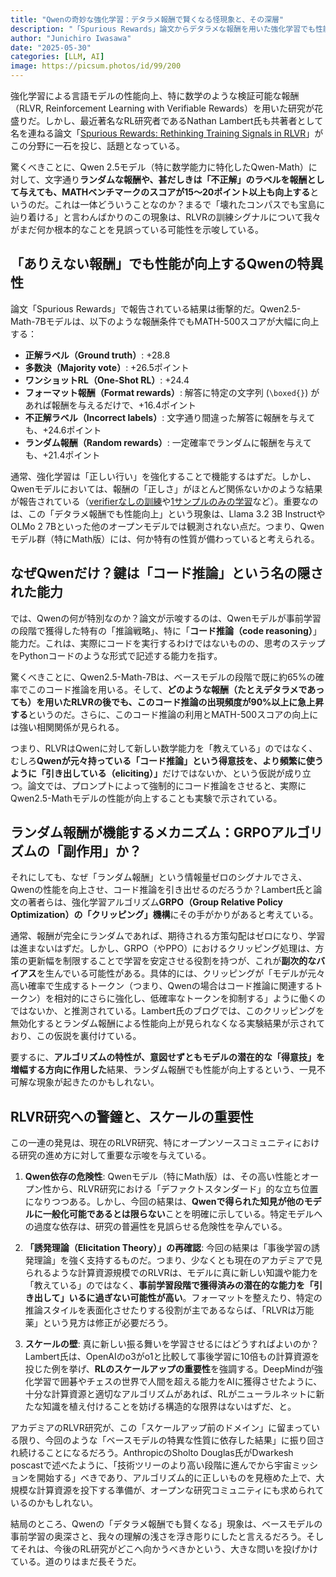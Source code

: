 ```yaml
---
title: "Qwenの奇妙な強化学習：デタラメ報酬で賢くなる怪現象と、その深層"
description: "「Spurious Rewards」論文からデタラメな報酬を用いた強化学習でも性能向上する不可解な現象とその背景を紐解く"
author: "Junichiro Iwasawa"
date: "2025-05-30"
categories: [LLM, AI]
image: https://picsum.photos/id/99/200
---
```


強化学習による言語モデルの性能向上、特に数学のような検証可能な報酬（RLVR, Reinforcement Learning with Verifiable Rewards）を用いた研究が花盛りだ。しかし、最近著名なRL研究者であるNathan Lambert氏も共著者として名を連ねる論文「[Spurious Rewards: Rethinking Training Signals in RLVR](https://github.com/ruixin31/Rethink_RLVR/blob/main/paper/rethink-rlvr.pdf)」がこの分野に一石を投じ、話題となっている。

驚くべきことに、Qwen 2.5モデル（特に数学能力に特化したQwen-Math）に対して、文字通り**ランダムな報酬や、甚だしきは「不正解」のラベルを報酬として与えても、MATHベンチマークのスコアが15～20ポイント以上も向上する**というのだ。これは一体どういうことなのか？まるで「壊れたコンパスでも宝島に辿り着ける」と言わんばかりのこの現象は、RLVRの訓練シグナルについて我々がまだ何か根本的なことを見誤っている可能性を示唆している。

## 「ありえない報酬」でも性能が向上するQwenの特異性

論文「Spurious Rewards」で報告されている結果は衝撃的だ。Qwen2.5-Math-7Bモデルは、以下のような報酬条件でもMATH-500スコアが大幅に向上する：

* **正解ラベル（Ground truth）**: +28.8
* **多数決（Majority vote）**: +26.5ポイント
* **ワンショットRL（One-Shot RL）**: +24.4
* **フォーマット報酬（Format rewards）**: 解答に特定の文字列 (`\boxed{}`) があれば報酬を与えるだけで、+16.4ポイント
* **不正解ラベル（Incorrect labels）**: 文字通り間違った解答に報酬を与えても、+24.6ポイント
* **ランダム報酬（Random rewards）**: 一定確率でランダムに報酬を与えても、+21.4ポイント

通常、強化学習は「正しい行い」を強化することで機能するはずだ。しかし、Qwenモデルにおいては、報酬の「正しさ」がほとんど関係ないかのような結果が報告されている（[verifierなしの訓練](https://arxiv.org/abs/2504.16084)や[1サンプルのみの学習](https://arxiv.org/abs/2504.20571)など）。重要なのは、この「デタラメ報酬でも性能向上」という現象は、Llama 3.2 3B InstructやOLMo 2 7Bといった他のオープンモデルでは観測されない点だ。つまり、Qwenモデル群（特にMath版）には、何か特有の性質が備わっていると考えられる。

## なぜQwenだけ？鍵は「コード推論」という名の隠された能力

では、Qwenの何が特別なのか？論文が示唆するのは、Qwenモデルが事前学習の段階で獲得した特有の「推論戦略」、特に「**コード推論（code reasoning）**」能力だ。これは、実際にコードを実行するわけではないものの、思考のステップをPythonコードのような形式で記述する能力を指す。

驚くべきことに、Qwen2.5-Math-7Bは、ベースモデルの段階で既に約65%の確率でこのコード推論を用いる。そして、**どのような報酬（たとえデタラメであっても）を用いたRLVRの後でも、このコード推論の出現頻度が90%以上に急上昇する**というのだ。さらに、このコード推論の利用とMATH-500スコアの向上には強い相関関係が見られる。

つまり、RLVRはQwenに対して新しい数学能力を「教えている」のではなく、むしろ**Qwenが元々持っている「コード推論」という得意技を、より頻繁に使うように「引き出している（eliciting）」**だけではないか、という仮説が成り立つ。論文では、プロンプトによって強制的にコード推論をさせると、実際にQwen2.5-Mathモデルの性能が向上することも実験で示されている。

## ランダム報酬が機能するメカニズム：GRPOアルゴリズムの「副作用」か？

それにしても、なぜ「ランダム報酬」という情報量ゼロのシグナルでさえ、Qwenの性能を向上させ、コード推論を引き出せるのだろうか？Lambert氏と論文の著者らは、強化学習アルゴリズム**GRPO（Group Relative Policy Optimization）の「クリッピング」機構**にその手がかりがあると考えている。

通常、報酬が完全にランダムであれば、期待される方策勾配はゼロになり、学習は進まないはずだ。しかし、GRPO（やPPO）におけるクリッピング処理は、方策の更新幅を制限することで学習を安定させる役割を持つが、これが**副次的なバイアス**を生んでいる可能性がある。具体的には、クリッピングが「モデルが元々高い確率で生成するトークン（つまり、Qwenの場合はコード推論に関連するトークン）を相対的にさらに強化し、低確率なトークンを抑制する」ように働くのではないか、と推測されている。Lambert氏のブログでは、このクリッピングを無効化するとランダム報酬による性能向上が見られなくなる実験結果が示されており、この仮説を裏付けている。

要するに、**アルゴリズムの特性が、意図せずともモデルの潜在的な「得意技」を増幅する方向に作用した**結果、ランダム報酬でも性能が向上するという、一見不可解な現象が起きたのかもしれない。

## RLVR研究への警鐘と、スケールの重要性 

この一連の発見は、現在のRLVR研究、特にオープンソースコミュニティにおける研究の進め方に対して重要な示唆を与えている。

1.  **Qwen依存の危険性**:
    Qwenモデル（特にMath版）は、その高い性能とオープン性から、RLVR研究における「デファクトスタンダード」的な立ち位置になりつつある。しかし、今回の結果は、**Qwenで得られた知見が他のモデルに一般化可能であるとは限らない**ことを明確に示している。特定モデルへの過度な依存は、研究の普遍性を見誤らせる危険性を孕んでいる。

2.  **「誘発理論（Elicitation Theory）」の再確認**:
    今回の結果は「事後学習の誘発理論」を強く支持するものだ。つまり、少なくとも現在のアカデミアで見られるような計算資源規模でのRLVRは、モデルに真に新しい知識や能力を「教えている」のではなく、**事前学習段階で獲得済みの潜在的な能力を「引き出して」いるに過ぎない可能性が高い**。フォーマットを整えたり、特定の推論スタイルを表面化させたりする役割が主であるならば、「RLVRは万能薬」という見方は修正が必要だろう。

3.  **スケールの壁**:
    真に新しい振る舞いを学習させるにはどうすればよいのか？Lambert氏は、OpenAIのo3がo1と比較して事後学習に10倍もの計算資源を投じた例を挙げ、**RLのスケールアップの重要性**を強調する。DeepMindが強化学習で囲碁やチェスの世界で人間を超える能力をAIに獲得させたように、十分な計算資源と適切なアルゴリズムがあれば、RLがニューラルネットに新たな知識を植え付けることを妨げる構造的な限界はないはずだ、と。

アカデミアのRLVR研究が、この「スケールアップ前のドメイン」に留まっている限り、今回のような「ベースモデルの特異な性質に依存した結果」に振り回され続けることになるだろう。AnthropicのSholto Douglas氏がDwarkesh poscastで述べたように、「技術ツリーのより高い段階に進んでから宇宙ミッションを開始する」べきであり、アルゴリズム的に正しいものを見極めた上で、大規模な計算資源を投下する準備が、オープンな研究コミュニティにも求められているのかもしれない。

結局のところ、Qwenの「デタラメ報酬でも賢くなる」現象は、ベースモデルの事前学習の奥深さと、我々の理解の浅さを浮き彫りにしたと言えるだろう。そしてそれは、今後のRL研究がどこへ向かうべきかという、大きな問いを投げかけている。道のりはまだ長そうだ。
